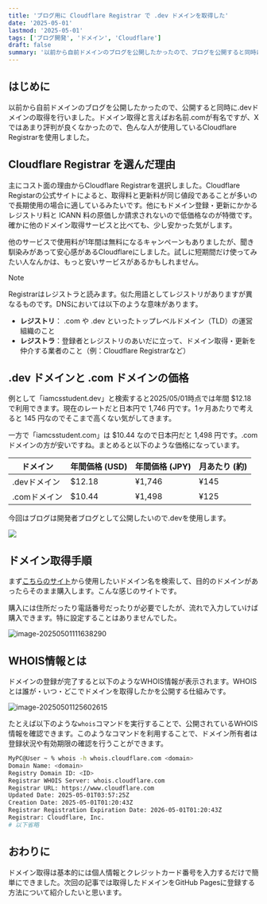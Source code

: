 ```yaml
---
title: 'ブログ用に Cloudflare Registrar で .dev ドメインを取得した'
date: '2025-05-01'
lastmod: '2025-05-01'
tags: ['ブログ開発', 'ドメイン', 'Cloudflare']
draft: false
summary: '以前から自前ドメインのブログを公開したかったので、ブログを公開すると同時にdevドメインの取得を行いました。ドメイン取得と言えばお名前.comが有名ですがXではあまり評判が良くなかったので、色んな人が使用しているCloudflare Registrarを使用しました。'
---
```


はじめに
---

以前から自前ドメインのブログを公開したかったので、公開すると同時に.devドメインの取得を行いました。ドメイン取得と言えばお名前.comが有名ですが、Xではあまり評判が良くなかったので、色んな人が使用しているCloudflare Registrarを使用しました。

Cloudflare Registrar を選んだ理由
---

主にコスト面の理由からCloudflare Registrarを選択しました。Cloudflare Registarの公式サイトによると、取得料と更新料が同じ値段であることが多いので長期使用の場合に適しているみたいです。他にもドメイン登録・更新にかかるレジストリ料と ICANN 料の原価しか請求されないので低価格なのが特徴です。確かに他のドメイン取得サービスと比べても、少し安かった気がします。

他のサービスで使用料が1年間は無料になるキャンペーンもありましたが、聞き馴染みがあって安心感があるCloudflareにしました。試しに短期間だけ使ってみたい人なんかは、もっと安いサービスがあるかもしれません。

> [!NOTE]
>
> Registrarはレジストラと読みます。似た用語としてレジストリがありますが異なるものです。DNSにおいては以下のような意味があります。
>
> - **レジストリ**： .com や .dev といったトップレベルドメイン（TLD）の運営組織のこと
> - **レジストラ**：登録者とレジストリのあいだに立って、ドメイン取得・更新を仲介する業者のこと（例：Cloudflare Registrarなど）

.dev ドメインと .com ドメインの価格
---

例として「iamcsstudent.dev」と検索すると2025/05/01時点では年間 $12.18 で利用できます。現在のレートだと日本円で 1,746 円です。1ヶ月あたりで考えると 145 円なのでそこまで高くない気がしてきます。

一方で「iamcsstudent.com」は $10.44 なので日本円だと 1,498 円です。.com ドメインの方が安いですね。まとめると以下のような価格になっています。

| **ドメイン** | **年間価格 (USD)** | **年間価格 (JPY)** | **月あたり (約)** |
| ------------ | ------------------ | ------------------ | ----------------- |
| .devドメイン | $12.18             | ¥1,746             | ¥145              |
| .comドメイン | $10.44             | ¥1,498             | ¥125              |

今回はブログは開発者ブログとして公開したいので.devを使用します。

![](/static/images/image-20250501121951662-20250811161428-395e70cc.png)

ドメイン取得手順
---

まず[こちらのサイト](https://domains.cloudflare.com/?_gl=1*1hbojhz*_gcl_au*OTI3MDI3NTcxLjE3NDYwMjk2NDk.*_ga*MjgyNzU5MjQwLjE3NDYwMjk2NDk.*_ga_SQCRB0TXZW*MTc0NjA2MjA2MC4yLjEuMTc0NjA2NTUwNC41Ny4wLjA.)から使用したいドメイン名を検索して、目的のドメインがあったらそのまま購入します。こんな感じのサイトです。

購入には住所だったり電話番号だったりが必要でしたが、流れで入力していけば購入できます。特に設定することはありませんでした。

![image-20250501111638290](/static/images/image-20250501111638290-20250811161428-9aa8c241.png)

WHOIS情報とは
---

ドメインの登録が完了すると以下のようなWHOIS情報が表示されます。WHOISとは誰が・いつ・どこでドメインを取得したかを公開する仕組みです。

![image-20250501125602615](/static/images/image-20250501125602615-20250811161428-a79bb82f.png)

たとえば以下のような`whois`コマンドを実行することで、公開されているWHOIS情報を確認できます。このようなコマンドを利用することで、ドメイン所有者は登録状況や有効期限の確認を行うことができます。

```bash
MyPC@User ~ % whois -h whois.cloudflare.com <domain>
Domain Name: <domain>
Registry Domain ID: <ID>
Registrar WHOIS Server: whois.cloudflare.com
Registrar URL: https://www.cloudflare.com
Updated Date: 2025-05-01T03:57:25Z
Creation Date: 2025-05-01T01:20:43Z
Registrar Registration Expiration Date: 2026-05-01T01:20:43Z
Registrar: Cloudflare, Inc.
# 以下省略
```

おわりに
---

ドメイン取得は基本的には個人情報とクレジットカード番号を入力するだけで簡単にできました。次回の記事では取得したドメインをGitHub Pagesに登録する方法について紹介したいと思います。